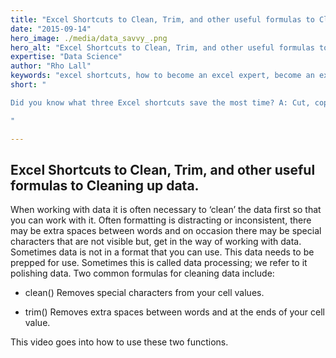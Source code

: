 ```yaml
---
title: "Excel Shortcuts to Clean, Trim, and other useful formulas to Cleaning up data."
date: "2015-09-14"
hero_image: ./media/data_savvy_.png
hero_alt: "Excel Shortcuts to Clean, Trim, and other useful formulas to Cleaning up data."
expertise: "Data Science"
author: "Rho Lall"
keywords: "excel shortcuts, how to become an excel expert, become an excel expert, data science programming, datascientist, job of datascientist, job of data scientist, data driven insights, data driven storytelling, data driven solutions"
short: "

Did you know what three Excel shortcuts save the most time? A: Cut, copy, paste. 

"

---
```


## Excel Shortcuts to Clean, Trim, and other useful formulas to Cleaning up data.

When working with data it is often necessary to ‘clean’ the data first so that you can work with it.  Often formatting is distracting or inconsistent, there may be extra spaces between words and on occasion there may be special characters that are not visible but, get in the way of working with data. Sometimes data is not in a format that you can use. This data needs to be prepped for use. Sometimes this is called data processing; we refer to it polishing data. Two common formulas for cleaning data include:

- clean()  Removes special characters from your cell values. 

- trim()  Removes extra spaces between words and at the ends of your cell value.

This video goes into how to use these two functions.